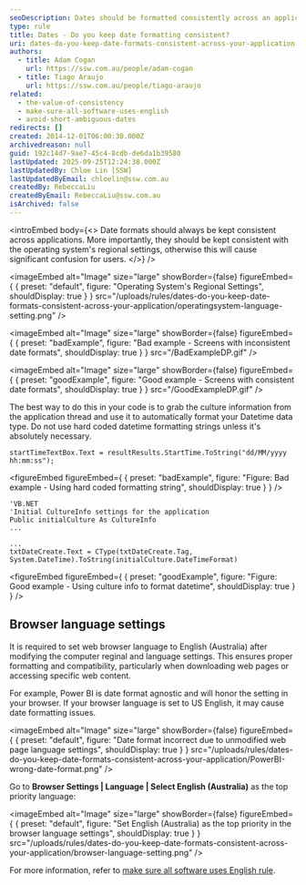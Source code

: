 ```yaml
---
seoDescription: Dates should be formatted consistently across an application to avoid confusion for users, aligning with the operating system's regional settings.
type: rule
title: Dates - Do you keep date formatting consistent?
uri: dates-do-you-keep-date-formats-consistent-across-your-application
authors:
  - title: Adam Cogan
    url: https://ssw.com.au/people/adam-cogan
  - title: Tiago Araujo
    url: https://ssw.com.au/people/tiago-araujo
related:
  - the-value-of-consistency
  - make-sure-all-software-uses-english
  - avoid-short-ambiguous-dates
redirects: []
created: 2014-12-01T06:00:30.000Z
archivedreason: null
guid: 192c14d7-9ae7-45c4-8cdb-de6da1b39580
lastUpdated: 2025-09-25T12:24:38.000Z
lastUpdatedBy: Chloe Lin [SSW]
lastUpdatedByEmail: chloelin@ssw.com.au
createdBy: RebeccaLiu
createdByEmail: RebeccaLiu@ssw.com.au
isArchived: false
---
```


<introEmbed
  body={<>
Date formats should always be kept consistent across applications. More importantly, they should be kept consistent with the operating system's regional settings, otherwise this will cause significant confusion for users.
  </>}
/>

<imageEmbed
  alt="Image"
  size="large"
  showBorder={false}
  figureEmbed={ {
    preset: "default",
    figure: "Operating System's Regional Settings",
    shouldDisplay: true
  } }
  src="/uploads/rules/dates-do-you-keep-date-formats-consistent-across-your-application/operatingsystem-language-setting.png"
/>


<imageEmbed
  alt="Image"
  size="large"
  showBorder={false}
  figureEmbed={ {
    preset: "badExample",
    figure: "Bad example - Screens with inconsistent date formats",
    shouldDisplay: true
  } }
  src="/BadExampleDP.gif"
/>


<imageEmbed
  alt="Image"
  size="large"
  showBorder={false}
  figureEmbed={ {
    preset: "goodExample",
    figure: "Good example - Screens with consistent date formats",
    shouldDisplay: true
  } }
  src="/GoodExampleDP.gif"
/>


The best way to do this in your code is to grab the culture information from the application thread and use it to automatically format your Datetime data type. Do not use hard coded datetime formatting strings unless it's absolutely necessary.

```dotnet
startTimeTextBox.Text = resultResults.StartTime.ToString("dd/MM/yyyy hh:mm:ss");
```
<figureEmbed figureEmbed={ {
  preset: "badExample",
  figure: "Figure: Bad example - Using hard coded formatting string",
  shouldDisplay: true
} } />


```dotnet
'VB.NET
'Initial CultureInfo settings for the application
Public initialCulture As CultureInfo
...

...
txtDateCreate.Text = CType(txtDateCreate.Tag, System.DateTime).ToString(initialCulture.DateTimeFormat)
```
<figureEmbed figureEmbed={ {
  preset: "goodExample",
  figure: "Figure: Good example - Using culture info to format datetime",
  shouldDisplay: true
} } />


## Browser language settings

It is required to set web browser language to English (Australia) after modifying the computer reginal and language settings. This ensures proper formatting and compatibility, particularly when downloading web pages or accessing specific web content.

For example, Power BI is date format agnostic and will honor the setting in your browser. If your browser language is set to US English, it may cause date formatting issues.


<imageEmbed
  alt="Image"
  size="large"
  showBorder={false}
  figureEmbed={ {
    preset: "default",
    figure: "Date format incorrect due to unmodified web page language settings",
    shouldDisplay: true
  } }
  src="/uploads/rules/dates-do-you-keep-date-formats-consistent-across-your-application/PowerBI-wrong-date-format.png"
/>


Go to **Browser Settings | Language | Select English (Australia)** as the top priority language:


<imageEmbed
  alt="Image"
  size="large"
  showBorder={false}
  figureEmbed={ {
    preset: "default",
    figure: "Set English (Australia) as the top priority in the browser language settings",
    shouldDisplay: true
  } }
  src="/uploads/rules/dates-do-you-keep-date-formats-consistent-across-your-application/browser-language-setting.png"
/>


For more information, refer to [make sure all software uses English rule](/make-sure-all-software-uses-english).
